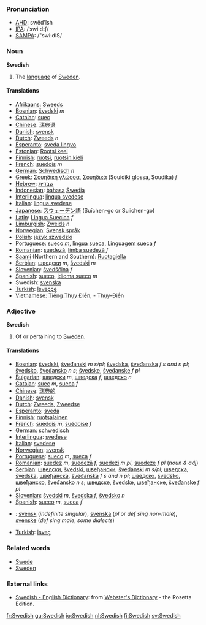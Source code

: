 ===Pronunciation===
*[[w:AHD|AHD]]: swēd'ĭsh
*[[w:IPA|IPA]]: /ˈswiːdɪʃ/
*[[w:SAMPA|SAMPA]]: /"swi:dIS/

===Noun===

'''Swedish'''

# The [[language]] of [[w:Sweden|Sweden]].

====Translations====
*[[Afrikaans]]: [[Sweeds]]
*[[Bosnian]]: [[švedski]] ''m''
*[[Catalan]]: [[suec]]
*[[Chinese]]: [[瑞典语]]
*[[Danish]]: [[svensk]]
*[[Dutch]]: [[Zweeds]] ''n''
*[[Esperanto]]: [[sveda lingvo]]
*[[Estonian]]: [[Rootsi keel]]
*[[Finnish]]: [[ruotsi]], [[ruotsin kieli]]
*[[French]]: [[suédois]] ''m''
*[[German]]: [[Schwedisch]] ''n''
*[[Greek]]: [[Σουηδική γλώσσα]], [[Σουηδικά]] (Souidiki glossa, Soudika) ''f''
*[[Hebrew]]: [[שבדית]]
*[[Indonesian]]: [[bahasa]] [[Swedia]]
*[[Interlingua]]: [[lingua svedese]]
*[[Italian]]: [[lingua svedese]]
*[[Japanese]]: [[スウェーデン語]] (Suīchen-go or Suiichen-go)
*[[Latin]]: [[Lingua Suecica]] ''f''
*[[Limburgish]]: [[Zweids]] ''n''
*[[Norwegian]]: [[Svensk språk]]
*[[Polish]]: [[język szwedzki]]
*[[Portuguese]]: [[sueco]] ''m'', [[língua sueca]], [[Linguagem sueca]] ''f''
*[[Romanian]]: [[suedeză]], [[limba suedeză]] ''f''
*[[Saami]] (Northern and Southern): [[Ruoŧagiella]]
*[[Serbian]]: [[шведски]] ''m'', [[švedski]] ''m''
*[[Slovenian]]: [[švedščina]] ''f''
*[[Spanish]]: [[sueco]], [[idioma sueco]] ''m''
*Swedish: [[svenska]]
*[[Turkish]]: [[İsveççe]]
*[[Vietnamese]]: [[Tiếng Thụy Điển]], - Thụy-Điển

===Adjective===

'''Swedish'''

# Of or pertaining to [[Sweden]].

====Translations====
*[[Bosnian]]: [[švedski]], [[šveđanski]] ''m s/pl''; [[švedska]], [[šveđanska]] ''f s and n pl''; [[švedsko]], [[šveđansko]] ''n s''; [[švedske]], [[šveđanske]] ''f pl''
*[[Bulgarian]]: [[шведски]] ''m'', [[шведска]] ''f'', [[шведско]] ''n''
*[[Catalan]]: [[suec]] ''m'', [[sueca]] ''f''
*[[Chinese]]: [[瑞典的]]
*[[Danish]]: [[svensk]]
*[[Dutch]]: [[Zweeds]], [[Zweedse]]
*[[Esperanto]]: [[sveda]]
*[[Finnish]]: [[ruotsalainen]]
*[[French]]: [[suédois]] ''m'', [[suédoise]] ''f''
*[[German]]: [[schwedisch]]
*[[Interlingua]]: [[svedese]]
*[[Italian]]: [[svedese]]
*[[Norwegian]]: [[svensk]]
*[[Portuguese]]: [[sueco]] ''m'', [[sueca]] ''f''
*[[Romanian]]: [[suedez]] ''m'', [[suedeză]] ''f'', [[suedezi]] ''m pl'', [[suedeze]] ''f pl'' (''noun & adj'')
*[[Serbian]]: [[шведски]], [[švedski]], [[швеђански]], [[šveđanski]] ''m s/pl'';  [[шведска]], [[švedska]], [[швеђанска]], [[šveđanska]] ''f s and n pl''; [[шведско]], [[švedsko]], [[швеђанско]], [[šveđansko]] ''n s''; [[шведске]], [[švedske]], [[швеђанске]], [[šveđanske]] ''f pl''
*[[Slovenian]]: [[švedski]] ''m'', [[švedska]] ''f'', [[švedsko]] ''n''
*[[Spanish]]: [[sueco]] ''m'', [[sueca]] ''f''
*{{sv}}: [[svensk]] (''indefinite singular''), [[svenska]] (''pl'' or ''def sing non-male''), [[svenske]] (''def sing male'', ''some dialects'')
*[[Turkish]]: [[İsveç]]

=== Related words ===
*[[Swede]]
*[[Sweden]]

=== External links ===
{{interwiktionary|code=sv}}
*[http://www.websters-online-dictionary.org/definition/Swedish-english/ Swedish - English Dictionary]: from [http://www.websters-online-dictionary.org/ Webster's Dictionary] - the Rosetta Edition.

[[fr:Swedish]]
[[gu:Swedish]]
[[io:Swedish]]
[[nl:Swedish]]
[[fi:Swedish]]
[[sv:Swedish]]